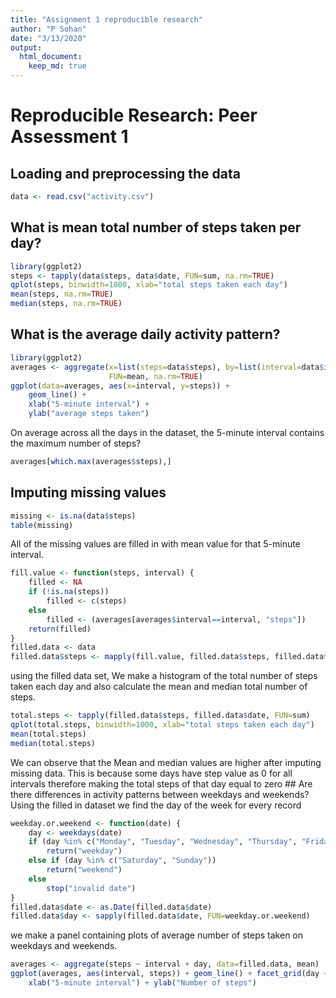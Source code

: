 ---
title: "Assignment 1 reproducible research"
author: "P Sohan"
date: "3/13/2020"
output: 
  html_document:
    keep_md: true
---

# Reproducible Research: Peer Assessment 1

## Loading and preprocessing the data
```{r loaddata}
data <- read.csv("activity.csv")
```

## What is mean total number of steps taken per day?
```{r}
library(ggplot2)
steps <- tapply(data$steps, data$date, FUN=sum, na.rm=TRUE)
qplot(steps, binwidth=1000, xlab="total steps taken each day")
mean(steps, na.rm=TRUE)
median(steps, na.rm=TRUE)
```

## What is the average daily activity pattern?
```{r}
library(ggplot2)
averages <- aggregate(x=list(steps=data$steps), by=list(interval=data$interval),
                      FUN=mean, na.rm=TRUE)
ggplot(data=averages, aes(x=interval, y=steps)) +
    geom_line() +
    xlab("5-minute interval") +
    ylab("average steps taken")
```

On average across all the days in the dataset, the 5-minute interval contains
the maximum number of steps?
```{r}
averages[which.max(averages$steps),]
```

## Imputing missing values
```{r how_many_missing}
missing <- is.na(data$steps)
table(missing)
```

All of the missing values are filled in with mean value for that 5-minute
interval.

```{r}
fill.value <- function(steps, interval) {
    filled <- NA
    if (!is.na(steps))
        filled <- c(steps)
    else
        filled <- (averages[averages$interval==interval, "steps"])
    return(filled)
}
filled.data <- data
filled.data$steps <- mapply(fill.value, filled.data$steps, filled.data$interval)
```
using the filled data set, We  make a histogram of the total number of steps taken each day and also calculate the mean and median total number of steps.

```{r}
total.steps <- tapply(filled.data$steps, filled.data$date, FUN=sum)
qplot(total.steps, binwidth=1000, xlab="total steps taken each day")
mean(total.steps)
median(total.steps)
```
We can observe that the Mean and median values are higher after imputing missing data.
This is because some days have step value as 0 for all intervals therefore making the total steps of that day equal to zero
## Are there differences in activity patterns between weekdays and weekends?
Using the filled in dataset we find the day of the week for every record 

```{r}
weekday.or.weekend <- function(date) {
    day <- weekdays(date)
    if (day %in% c("Monday", "Tuesday", "Wednesday", "Thursday", "Friday"))
        return("weekday")
    else if (day %in% c("Saturday", "Sunday"))
        return("weekend")
    else
        stop("invalid date")
}
filled.data$date <- as.Date(filled.data$date)
filled.data$day <- sapply(filled.data$date, FUN=weekday.or.weekend)
```

we make a panel containing plots of average number of steps taken
on weekdays and weekends.
```{r}
averages <- aggregate(steps ~ interval + day, data=filled.data, mean)
ggplot(averages, aes(interval, steps)) + geom_line() + facet_grid(day ~ .) +
    xlab("5-minute interval") + ylab("Number of steps")
```